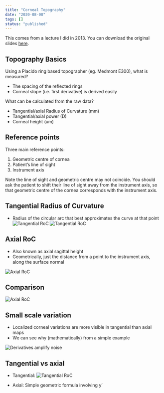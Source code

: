 ```yaml
---
title: "Corneal Topography"
date: "2020-08-08"
tags: []
status: "published"
---
```


This comes from a lecture I did in 2013.
You can download the original slides [here](/blog/corneal-topography/EyeSpace-Topography.pdf).

## Topography Basics

Using a Placido ring based topographer (eg. Medmont E300), what is measured?

-   The spacing of the reflected rings
-   Corneal slope (i.e. first derivative) is derived easily

What can be calculated from the raw data?

-   Tangential/axial Radius of Curvature (mm)
-   Tangential/axial power (D)
-   Corneal height (um)

## Reference points

Three main reference points:

1. Geometric centre of cornea
2. Patient’s line of sight
3. Instrument axis

Note the line of sight and geometric centre may not coincide.
You should ask the patient to shift their line of sight away from the instrument axis, so that geometric centre of the cornea corresponds with the instrument axis.

## Tangential Radius of Curvature

-   Radius of the circular arc that best approximates the curve at that point
    ![Tangential RoC](/blog/corneal-topography/tangential-roc.png)
    ![Tangential RoC](/blog/corneal-topography/tangential-formula.png)

## Axial RoC

-   Also known as axial sagittal height
-   Geometrically, just the distance from a point to the instrument axis, along the surface normal

![Axial RoC](/blog/corneal-topography/axial-roc.png)

## Comparison

![Axial RoC](/blog/corneal-topography/comparison.png)

## Small scale variation

-   Localized corneal variations are more visible in tangential than axial maps
-   We can see why (mathematically) from a simple example

![Derivatives amplify noise](/blog/corneal-topography/derivatives.png)

## Tangential vs axial

-   Tangential:
    ![Tangential RoC](/blog/corneal-topography/tangential-formula.png)

-   Axial: Simple geometric formula involving y’

